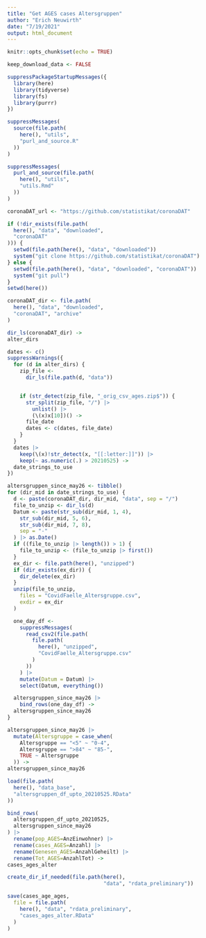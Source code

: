 ```yaml
---
title: "Get AGES cases Altersgruppen"
author: "Erich Neuwirth"
date: "7/19/2021"
output: html_document
---
```


```r
knitr::opts_chunk$set(echo = TRUE)
```


```r
keep_download_data <- FALSE
```

```r
suppressPackageStartupMessages({
  library(here)
  library(tidyverse)
  library(fs)
  library(purrr)
})
```


```r
suppressMessages(
  source(file.path(
    here(), "utils",
    "purl_and_source.R"
  ))
)
```


```r
suppressMessages(
  purl_and_source(file.path(
    here(), "utils",
    "utils.Rmd"
  ))
)
```

```r
coronaDAT_url <- "https://github.com/statistikat/coronaDAT"
```


```r
if (!dir_exists(file.path(
  here(), "data", "downloaded",
  "coronaDAT"
))) {
  setwd(file.path(here(), "data", "downloaded"))
  system("git clone https://github.com/statistikat/coronaDAT")
} else {
  setwd(file.path(here(), "data", "downloaded", "coronaDAT"))
  system("git pull")
}
setwd(here())
```
```r
coronaDAT_dir <- file.path(
  here(), "data", "downloaded",
  "coronaDAT", "archive"
)
```

```r
dir_ls(coronaDAT_dir) ->
alter_dirs
```


```r
dates <- c()
suppressWarnings({
  for (d in alter_dirs) {
    zip_file <-
      dir_ls(file.path(d, "data"))


    if (str_detect(zip_file, "_orig_csv_ages.zip$")) {
      str_split(zip_file, "/") |>
        unlist() |>
        (\(x)x[10])() ->
      file_date
      dates <- c(dates, file_date)
    }
  }
  dates |>
    keep(\(x)!str_detect(x, "[[:letter:]]")) |>
    keep(~ as.numeric(.) > 20210525) ->
  date_strings_to_use
})
```


```r
altersgruppen_since_may26 <- tibble()
for (dir_mid in date_strings_to_use) {
  d <- paste(coronaDAT_dir, dir_mid, "data", sep = "/")
  file_to_unzip <- dir_ls(d)
  Datum <- paste(str_sub(dir_mid, 1, 4),
    str_sub(dir_mid, 5, 6),
    str_sub(dir_mid, 7, 8),
    sep = "-"
  ) |> as.Date()
  if ((file_to_unzip |> length()) > 1) {
    file_to_unzip <- (file_to_unzip |> first())
  }
  ex_dir <- file.path(here(), "unzipped")
  if (dir_exists(ex_dir)) {
    dir_delete(ex_dir)
  }
  unzip(file_to_unzip,
    files = "CovidFaelle_Altersgruppe.csv",
    exdir = ex_dir
  )

  one_day_df <-
    suppressMessages(
      read_csv2(file.path(
        file.path(
          here(), "unzipped",
          "CovidFaelle_Altersgruppe.csv"
        )
      ))
    ) |>
    mutate(Datum = Datum) |>
    select(Datum, everything())

  altersgruppen_since_may26 |>
    bind_rows(one_day_df) ->
  altersgruppen_since_may26
}

altersgruppen_since_may26 |>
  mutate(Altersgruppe = case_when(
    Altersgruppe == "<5" ~ "0-4",
    Altersgruppe == ">84" ~ "85-",
    TRUE ~ Altersgruppe
  )) ->
altersgruppen_since_may26
```

```r
load(file.path(
  here(), "data_base",
  "altersgruppen_df_upto_20210525.RData"
))
```

```r
bind_rows(
  altersgruppen_df_upto_20210525,
  altersgruppen_since_may26
) |>
  rename(pop_AGES=AnzEinwohner) |>
  rename(cases_AGES=Anzahl) |>
  rename(Genesen_AGES=AnzahlGeheilt) |>
  rename(Tot_AGES=AnzahlTot) ->
cases_ages_alter
```

```r
create_dir_if_needed(file.path(here(), 
                               "data", "rdata_preliminary"))
```

```r
save(cases_age_ages,
  file = file.path(
    here(), "data", "rdata_preliminary",
    "cases_ages_alter.RData"
  )
)
```

